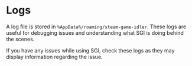 # Logs

A log file is stored in `%AppData%/roaming/steam-game-idler`. These logs are useful for debugging issues and understanding what SGI is doing behind the scenes.

If you have any issues while using SGI, check these logs as they may display information regarding the issue.